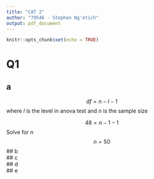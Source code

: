 ```yaml
---
title: "CAT 2"
author: "79546 - Stephen Ng'etich"
output: pdf_document
---
```


```r
knitr::opts_chunk$set(echo = TRUE)
```

# Q1
## a
$$df = n-l-1$$
where $l$ is the level in anova test and $n$ is the sample size

$$48 = n-1-1$$
Solve for $n$
$$ n= 50$$
## b  
## c   
## d   
## e  
